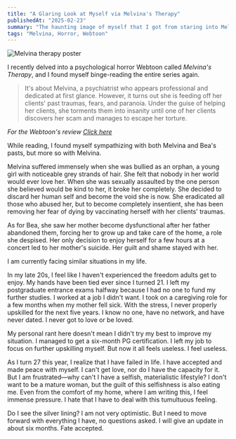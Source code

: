 ```yaml
---
title: "A Glaring Look at Myself via Melvina's Therapy"
publishedAt: "2025-02-23"
summary: "The haunting image of myself that I got from staring into Melvina's mirror"
tags: "Melvina, Horror, Webtoon"
---
```


<Image
  src="/src/assets/images/therapy-melvina.jpg"
  alt="Melvina therapy poster"
  width={640}
  height={500}
/>

I recently delved into a psychological horror Webtoon called _Melvina's Therapy_, and I found myself binge-reading the entire series again. 

> It's about Melvina, a psychiatrist who appears professional and dedicated at first glance. However, it turns out she is feeding off her clients' past traumas, fears, and paranoia. Under the guise of helping her clients, she torments them into insanity until one of her clients discovers her scam and manages to escape her torture.

*For the Webtoon's review [Click here](https://muttwits.com/2021/05/17/melvinas-therapy-review/)*

While reading, I found myself sympathizing with both Melvina and Bea's pasts, but more so with Melvina.

Melvina suffered immensely when she was bullied as an orphan, a young girl with noticeable grey strands of hair. She felt that nobody in her world would ever love her. When she was sexually assaulted by the one person she believed would be kind to her, it broke her completely. She decided to discard her human self and become the void she is now. She eradicated all those who abused her, but to become completely insentient, she has been removing her fear of dying by vaccinating herself with her clients' traumas.

As for Bea, she saw her mother become dysfunctional after her father abandoned them, forcing her to grow up and take care of the home, a role she despised. Her only decision to enjoy herself for a few hours at a concert led to her mother's suicide. Her guilt and shame stayed with her.

I am currently facing similar situations in my life.

In my late 20s, I feel like I haven't experienced the freedom adults get to enjoy. My hands have been tied ever since I turned 21. I left my postgraduate entrance exams halfway because I had no one to fund my further studies. I worked at a job I didn't want. I took on a caregiving role for a few months when my mother fell sick. With the stress, I never properly upskilled for the next five years. I know no one, have no network, and have never dated. I never got to love or be loved.

My personal rant here doesn't mean I didn't try my best to improve my situation. I managed to get a six-month PG certification. I left my job to focus on further upskilling myself. But now it all feels useless. I feel useless.

As I turn 27 this year, I realize that I have failed in life. I have accepted and made peace with myself. I can't get love, nor do I have the capacity for it. But I am frustrated—why can't I have a selfish, materialistic lifestyle? I don't want to be a mature woman, but the guilt of this selfishness is also eating me. Even from the comfort of my home, where I am writing this, I feel immense pressure. I hate that I have to deal with this tumultuous feeling.

Do I see the silver lining? I am not very optimistic. But I need to move forward with everything I have, no questions asked. I will give an update in about six months. Fate accepted.

